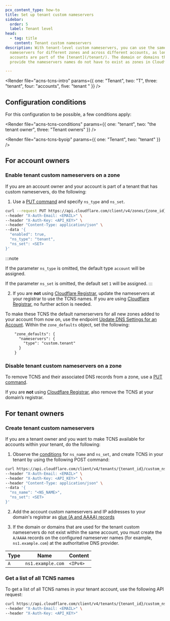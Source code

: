 ```yaml
---
pcx_content_type: how-to
title: Set up tenant custom nameservers
sidebar:
  order: 5
  label: Tenant level
head:
  - tag: title
    content: Tenant custom nameservers
description: With tenant-level custom nameservers, you can use the same custom
  nameservers for different zones and across different accounts, as long as the
  accounts are part of the [tenant](/tenant/). The domain or domains that
  provide the nameservers names do not have to exist as zones in Cloudflare.

---
```



<Render file="acns-tcns-intro" params={{ one: "Tenant", two: "T", three: "tenant", four: "accounts", five: "tenant " }} />

## Configuration conditions

For this configuration to be possible, a few conditions apply:

<Render file="acns-tcns-conditions" params={{ one: "tenant", two: "the tenant owner", three: "Tenant owners" }} />

<Render file="acns-tcns-byoip" params={{ one: "Tenant", two: "tenant" }} />

## For account owners

### Enable tenant custom nameservers on a zone

If you are an account owner and your account is part of a tenant that has custom nameservers, do the following:

1. Use a [PUT command](/api/operations/account-level-custom-nameservers-usage-for-a-zone-set-account-custom-nameserver-related-zone-metadata) and specify `ns_type` and `ns_set`.

```bash
curl --request PUT https://api.cloudflare.com/client/v4/zones/{zone_id}/custom_ns \
--header "X-Auth-Email: <EMAIL>" \
--header "X-Auth-Key: <API_KEY>" \
--header "Content-Type: application/json" \
--data '{
  "enabled": true,
  "ns_type": "tenant",
  "ns_set": <SET>
}'
```

:::note

If the parameter `ns_type` is omitted, the default type `account` will be assigned.

If the parameter `ns_set` is omitted, the default set `1` will be assigned.
:::

2. If you are **not** using [Cloudflare Registrar](/registrar/), update the nameservers at your registrar to use the TCNS names. If you are using [Cloudflare Registrar](/registrar/), no further action is needed.

To make these TCNS the default namerservers for all new zones added to your account from now on, use the endpoint [Update DNS Settings for an Account](/api/operations/dns-settings-for-an-account-update-dns-settings). Within the `zone_defaults` object, set the following:

```txt
    "zone_defaults": {
      "nameservers": {
        "type": "custom.tenant"
      }
    }
```
### Disable tenant custom nameservers on a zone

To remove TCNS and their associated DNS records from a zone, use a [PUT command](/api/operations/account-level-custom-nameservers-usage-for-a-zone-set-account-custom-nameserver-related-zone-metadata).

If you are **not** using [Cloudflare Registrar](/registrar/), also remove the TCNS at your domain’s registrar.

## For tenant owners

### Create tenant custom nameservers

If you are a tenant owner and you want to make TCNS available for accounts within your tenant, do the following:

1. Observe the [conditions](#configuration-conditions) for `ns_name` and `ns_set`, and create TCNS in your tenant by using the following POST command:

```bash
curl https://api.cloudflare.com/client/v4/tenants/{tenant_id}/custom_ns \
--header "X-Auth-Email: <EMAIL>" \
--header "X-Auth-Key: <API_KEY>" \
--header "Content-Type: application/json" \
--data '{
  "ns_name": "<NS_NAME>",
  "ns_set": <SET>
}'
```

<Render file="ns-set-omission-callout" />

2. Add the account custom nameservers and IP addresses to your domain's registrar as [glue (A and AAAA) records](https://www.rfc-editor.org/rfc/rfc1912.html#section-2.3)

3. If the domain or domains that are used for the tenant custom nameservers do not exist within the same account, you must create the `A/AAAA` records on the configured nameserver names (for example, `ns1.example.com`) at the authoritative DNS provider.

<Example>

| Type | Name              | Content  |
| ---- | ----------------- | -------- |
| `A`  | `ns1.example.com` | `<IPv4>` |

</Example>

### Get a list of all TCNS names

To get a list of all TCNS names in your tenant account, use the following API request:

```bash
curl https://api.cloudflare.com/client/v4/tenants/{tenant_id}/custom_ns \
--header "X-Auth-Email: <EMAIL>" \
--header "X-Auth-Key: <API_KEY>"
```
